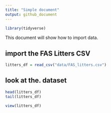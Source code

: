 ```yaml
---
title: "Simple document"
output: github_document
---
```

```r
library(tidyverse)
```
This document will show how to import data.

## import the FAS Litters CSV
```r
litters_df = read_csv("data/FAS_litters.csv")

```
## look at the. dataset

```r
head(litters_df)
tail(litters_df)
```



```r
view(litters_df)
```

```r

```


